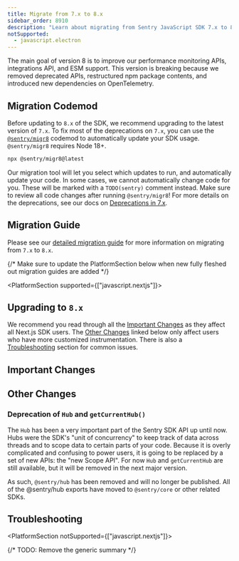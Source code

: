 ```yaml
---
title: Migrate from 7.x to 8.x
sidebar_order: 8910
description: "Learn about migrating from Sentry JavaScript SDK 7.x to 8.x"
notSupported:
  - javascript.electron
---
```


The main goal of version 8 is to improve our performance monitoring APIs, integrations API, and ESM support. This
version is breaking because we removed deprecated APIs, restructured npm package contents, and introduced new
dependencies on OpenTelemetry.

## Migration Codemod

Before updating to `8.x` of the SDK, we recommend upgrading to the latest version of `7.x`. To fix most of the deprecations on `7.x`, you can use the [`@sentry/migr8`](https://www.npmjs.com/package/@sentry/migr8) codemod to automatically update your SDK usage. `@sentry/migr8` requires Node 18+.

```bash
npx @sentry/migr8@latest
```

Our migration tool will let you select which updates to run, and automatically update your code. In some cases, we cannot automatically change code for you. These will be marked with a `TODO(sentry)` comment instead. Make sure to review all code changes after running `@sentry/migr8`! For more details on the deprecations, see our docs on [Deprecations in 7.x](./v7-deprecations).

## Migration Guide

Please see our [detailed migration guide](https://github.com/getsentry/sentry-javascript/blob/develop/MIGRATION.md#upgrading-from-7x-to-8x) for more information on migrating from `7.x` to `8.x`.

{/* Make sure to update the PlatformSection below when new fully fleshed out migration guides are added */}

<PlatformSection supported={["javascript.nextjs"]}>

## Upgrading to `8.x`

<PlatformContent includePath="migration/javascript-v8/intro" />

We recommend you read through all the [Important Changes](#important-changes) as they affect all Next.js SDK users. The [Other Changes](#other-changes) linked below only affect users who have more customized instrumentation. There is also a [Troubleshooting](#troubleshooting) section for common issues.

## Important Changes

<PlatformContent includePath="migration/javascript-v8/important-changes" />

## Other Changes

<PlatformContent includePath="migration/javascript-v8/other-changes" />

<PlatformContent includePath="migration/javascript-v8/integrations-package-removal" />

### Deprecation of `Hub` and `getCurrentHub()`

The `Hub` has been a very important part of the Sentry SDK API up until now. Hubs were the SDK's "unit of concurrency" to keep track of data across threads and to scope data to certain parts of your code. Because it is overly complicated and confusing to power users, it is going to be replaced by a set of new APIs: the "new Scope API". For now `Hub` and `getCurrentHub` are still available, but it will be removed in the next major version.

As such, `@sentry/hub` has been removed and will no longer be published. All of the @sentry/hub exports have moved to `@sentry/core` or other related SDKs.

<PlatformContent includePath="migration/javascript-v8/tracing-package-removal" />

## Troubleshooting

<PlatformContent includePath="migration/javascript-v8/troubleshooting" />

</PlatformSection>

<PlatformSection notSupported={["javascript.nextjs"]}>

{/* TODO: Remove the generic summary */}

<PlatformContent includePath="migration/javascript-v8/summary" />

</PlatformSection>
